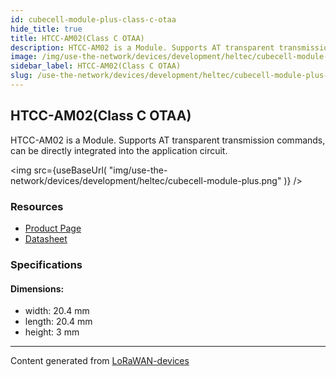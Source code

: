 ```yaml
---
id: cubecell-module-plus-class-c-otaa
hide_title: true
title: HTCC-AM02(Class C OTAA)
description: HTCC-AM02 is a Module. Supports AT transparent transmission commands, can be directly integrated into the application circuit.
image: /img/use-the-network/devices/development/heltec/cubecell-module-plus.png
sidebar_label: HTCC-AM02(Class C OTAA)
slug: /use-the-network/devices/development/heltec/cubecell-module-plus-class-c-otaa
---
```



## HTCC-AM02(Class C OTAA)

HTCC-AM02 is a Module. Supports AT transparent transmission commands, can be directly integrated into the application circuit.

<img
src={useBaseUrl(
"img/use-the-network/devices/development/heltec/cubecell-module-plus.png"
)}
/>

### Resources

- [Product Page](https://heltec.org/project/htcc-am02/)
- [Datasheet](https://heltec.org/project/htcc-am02/#1552557147424-7f1ec-5c652144-e1d68312-5a88)

### Specifications

#### Dimensions:
- width: 20.4 mm
- length: 20.4 mm
- height: 3 mm



---
Content generated from [LoRaWAN-devices](https://github.com/TheThingsNetwork/lorawan-devices)